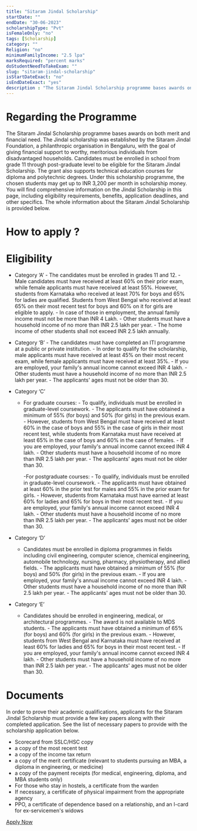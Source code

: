 ```yaml
---
title: "Sitaram Jindal Scholarship"
startDate: ""
endDate: "30-06-2023"
scholarshipType: "Pvt"
isFemaleOnly: "no"
tags: [Scholarship]
category: ""
Religion: "no"
minimumFamilyIncome: "2.5 lpa"
marksRequired: "percent marks"
doStudentNeedToTakeExam: ""
slug: "sitaram-jindal-scholarship"
isStartDateExact: "no"
isEndDateExact: "yes"
description : "The Sitaram Jindal Scholarship programme bases awards on both merit and financial need."
---
```


# Regarding the Programme

The Sitaram Jindal Scholarship programme bases awards on both merit and financial need.
The Jindal scholarship was established by the Sitaram Jindal Foundation, a philanthropic organisation in Bengaluru, with the goal of giving financial support to worthy,
meritorious individuals from disadvantaged households. Candidates must be enrolled in school from grade 11 through post-graduate level to be eligible for the Sitaram Jindal Scholarship.
The grant also supports technical education courses for diploma and polytechnic degrees.
Under this scholarship programme, the chosen students may get up to INR 3,200 per month in scholarship money.
You will find comprehensive information on the Jindal Scholarship in this page, including eligibility requirements, benefits, application deadlines, and other specifics.
The whole information about the Sitaram Jindal Scholarship is provided below.

# How to apply ?

# Eligibility

- Category ‘A’ - The candidates must be enrolled in grades 11 and 12. - Male candidates must have received at least 60% on their prior exam, while female applicants must have received at least 55%. However, students from Karnataka who received at least 70% for boys and 65% for ladies are qualified. Students from West Bengal who received at least 65% on their most recent test for boys and 60% on it for girls are eligible to apply. - In case of those in employment, the annual family income must not be more than INR 4 Lakh. - Other students must have a household income of no more than INR 2.5 lakh per year. - The home income of other students shall not exceed INR 2.5 lakh annually.

- Category ‘B’ - The candidates must have completed an ITI programme at a public or private institution. - In order to qualify for the scholarship, male applicants must have received at least 45% on their most recent exam, while female applicants must have received at least 35%. - If you are employed, your family's annual income cannot exceed INR 4 lakh. - Other students must have a household income of no more than INR 2.5 lakh per year. - The applicants' ages must not be older than 30.

- Category ‘C’

  - For graduate courses: - To qualify, individuals must be enrolled in graduate-level coursework. - The applicants must have obtained a minimum of 55% (for boys) and 50% (for girls) in the previous exam. - However, students from West Bengal must have received at least 60% in the case of boys and 55% in the case of girls in their most recent test, while students from Karnataka must have received at least 65% in the case of boys and 60% in the case of females. - If you are employed, your family's annual income cannot exceed INR 4 lakh. - Other students must have a household income of no more than INR 2.5 lakh per year. - The applicants' ages must not be older than 30.

    -For postgraduate courses: - To qualify, individuals must be enrolled in graduate-level coursework. - The applicants must have obtained at least 60% in the prior test for males and 55% in the prior exam for girls. - However, students from Karnataka must have earned at least 60% for ladies and 65% for boys in their most recent test. - If you are employed, your family's annual income cannot exceed INR 4 lakh. - Other students must have a household income of no more than INR 2.5 lakh per year. - The applicants' ages must not be older than 30.

- Category ‘D’

  - Candidates must be enrolled in diploma programmes in fields including civil engineering, computer science, chemical engineering, automobile technology, nursing, pharmacy, physiotherapy, and allied fields. - The applicants must have obtained a minimum of 55% (for boys) and 50% (for girls) in the previous exam. - If you are employed, your family's annual income cannot exceed INR 4 lakh. - Other students must have a household income of no more than INR 2.5 lakh per year. - The applicants' ages must not be older than 30.

- Category ‘E’
  - Candidates should be enrolled in engineering, medical, or architectural programmes. - The award is not available to MDS students. - The applicants must have obtained a minimum of 65% (for boys) and 60% (for girls) in the previous exam. - However, students from West Bengal and Karnataka must have received at least 60% for ladies and 65% for boys in their most recent test. - If you are employed, your family's annual income cannot exceed INR 4 lakh. - Other students must have a household income of no more than INR 2.5 lakh per year. - The applicants' ages must not be older than 30.

# Documents

In order to prove their academic qualifications, applicants for the Sitaram Jindal Scholarship must provide a few key papers along with their completed application. See the list of necessary papers to provide with the scholarship application below.

- Scorecard from SSLC/HSC copy
- a copy of the most recent test
- a copy of the income tax return
- a copy of the merit certificate (relevant to students pursuing an MBA, a diploma in engineering, or medicine)
- a copy of the payment receipts (for medical, engineering, diploma, and MBA students only)
- For those who stay in hostels, a certificate from the warden
- If necessary, a certificate of physical impairment from the appropriate agency
- PPO, a certificate of dependence based on a relationship, and an I-card for ex-servicemen's widows

[Apply Now](https://www.sitaramjindalfoundation.org/scholarships-for-students-in-bangalore.php)
